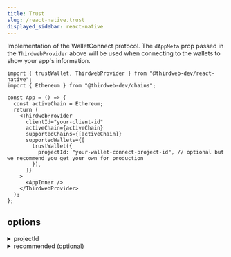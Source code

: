 ```yaml
---
title: Trust
slug: /react-native.trust
displayed_sidebar: react-native
---
```


Implementation of the WalletConnect protocol. The `dAppMeta` prop passed in the `ThirdwebProvider` above will be used when connecting to the wallets to show your app's information.

```tsx
import { trustWallet, ThirdwebProvider } from "@thirdweb-dev/react-native";
import { Ethereum } from "@thirdweb-dev/chains";

const App = () => {
  const activeChain = Ethereum;
  return (
    <ThirdwebProvider
      clientId="your-client-id"
      activeChain={activeChain}
      supportedChains={[activeChain]}
      supportedWallets={[
        trustWallet({
          projectId: "your-wallet-connect-project-id", // optional but we recommend you get your own for production
        }),
      ]}
    >
      <AppInner />
    </ThirdwebProvider>
  );
};
```

## options

<details>
  <summary>projectId</summary>
  <div>

The WalletConnect `projectId`. You can get one in the [WalletConnect docs](https://docs.walletconnect.com/2.0/web/sign/installation#1-obtain-project-id).

Defaults to a common `projectId` set by thirdweb. This should be ok for testing but note that if you want to deploy your mobile app it may make sense to create your own as WalletConnect may throttle traffic coming from the same `projectId`.

```ts
trustWallet({
  // highlight-start
  projectId: "wc-projectId",
  // highlight-end
});
```

</div>
</details>

<details>
  <summary>recommended (optional) </summary>
  <div>

Show this wallet as "recommended" in the ConnectWallet Modal.

```ts
trustWallet({
  // highlight-start
  recommended: true,
  // highlight-end
});
```

</div>
</details>
